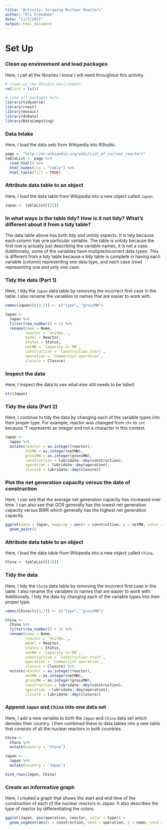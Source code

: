 ---
title: "Activity: Scraping Nuclear Reactors"
author: "Eli Freedman"
date: "11/2/2021"
output: html_document
---

# Set Up


### Clean up environment and load packages

Here, I call all the libraries I know I will need throughout this activity.

```{r}
# clean up the RStudio environment
rm(list = ls())

# load all packages here
library(tidyverse)
library(rvest)
library(mosaic)
library(dcData)
library(DataComputing)
```

### Data Intake

Here, I load the data sets from Wikipedia into RStudio.

```{r}
page <- "http://en.wikipedia.org/wiki/List_of_nuclear_reactors"
tableList <- page %>%
  read_html() %>%
  html_nodes(css = "table") %>%
  html_table(fill = TRUE)
```

### Attribute data table to an object

Here, I load the data table from Wikipedia into a new object called `Japan`.

```{r}
Japan <- tableList[[22]]
```

### In what ways is the table tidy? How is it not tidy? What’s different about it from a tidy table?

The data table above has both tidy and untidy aspects. It is tidy because each column has one particular variable. The table is untidy because the first row is actually just describing the variable names, it is not a case. Additionally, some of the variables have multiple/incorrect data types. This is different from a tidy table because a tidy table is complete in having each variable (column) representing one data type, and each case (row) representing one and only one case.

### Tidy the data (Part 1)

Here, I tidy the `Japan` data table by removing the incorrect first case in the table. I also rename the variables to names that are easier to work with.

```{r}
names(Japan)[c(3,7)] <- c("type", "grossMW")

Japan <-
  Japan %>%
  filter(row_number() > 1) %>%
  rename(name = Name, 
         reactor = `UnitNo.`,
         model = Reactor,
         status = Status, 
         netMW = `Capacity in MW`,
         construction = `Construction start`,
         operation = `Commercial operation`, 
         closure = Closure)
```

### Inspect the data

Here, I inspect the data to see what else still needs to be tidied.

```{r}
str(Japan)
```

### Tidy the data (Part 2)

Here, I continue to tidy the data by changing each of the variable types into their proper type. For example, reactor was changed from `chr` to `int` because '1' represents an integer and not a character in this context.

```{r}
Japan <-
  Japan %>%
  mutate(reactor = as.integer(reactor),
         netMW = as.integer(netMW),
         grossMW = as.integer(grossMW),
         construction = lubridate::dmy(construction),
         operation = lubridate::dmy(operation),
         closure = lubridate::dmy(closure))
```

### Plot the net generation capacity versus the date of construction

Here, I can see that the average net generation capacity has increased over time. I can also see that GCR generally has the lowest net generation capacity versus BWR which generally has the highest net generation capacity.

```{r}
ggplot(data = Japan, mapping = aes(x = construction, y = netMW, color = type)) +
  geom_point()
```

### Attribute data table to an object

Here, I load the data table from Wikipedia into a new object called `China`.

```{r}
China <- tableList[[10]]
```

### Tidy the data

Here, I tidy the `China` data table by removing the incorrect first case in the table. I also rename the variables to names that are easier to work with. Additionally, I tidy the data by changing each of the variable types into their proper type.

```{r}
names(China)[c(3,7)] <- c("type", "grossMW")

China <-
  China %>%
  filter(row_number() > 1) %>%
  rename(name = Name, 
         reactor = `UnitNo.`,
         model = Reactor,
         status = Status, 
         netMW = `Capacity in MW`,
         construction = `Construction start`,
         operation = `Commercial operation`, 
         closure = Closure) %>%
  mutate(reactor = as.integer(reactor),
         netMW = as.integer(netMW),
         grossMW = as.integer(grossMW),
         construction = lubridate::dmy(construction),
         operation = lubridate::dmy(operation),
         closure = lubridate::dmy(closure))
```

### Append `Japan` and `China` into one data set

Here, I add a new variable to both the `Japan` and `China` data set which denotes their country. I then combined these to data tables into a new table that consists of all the nuclear reactors in both countries.

```{r}
China <-
  China %>%
  mutate(country = 'China')

Japan <-
  Japan %>%
  mutate(country = 'Japan')

bind_rows(Japan, China)
```

### Create an informative graph

Here, I created a graph that shows the start and end time of the construction of each of the nuclear reactors in Japan. It also describes the type of reactor by differentiating the colors.

```{r}
ggplot(Japan, aes(operation, reactor, color = type)) +
  geom_segment(aes(x = construction, xend = operation, y = name, yend = name, size = 0.5))
```
